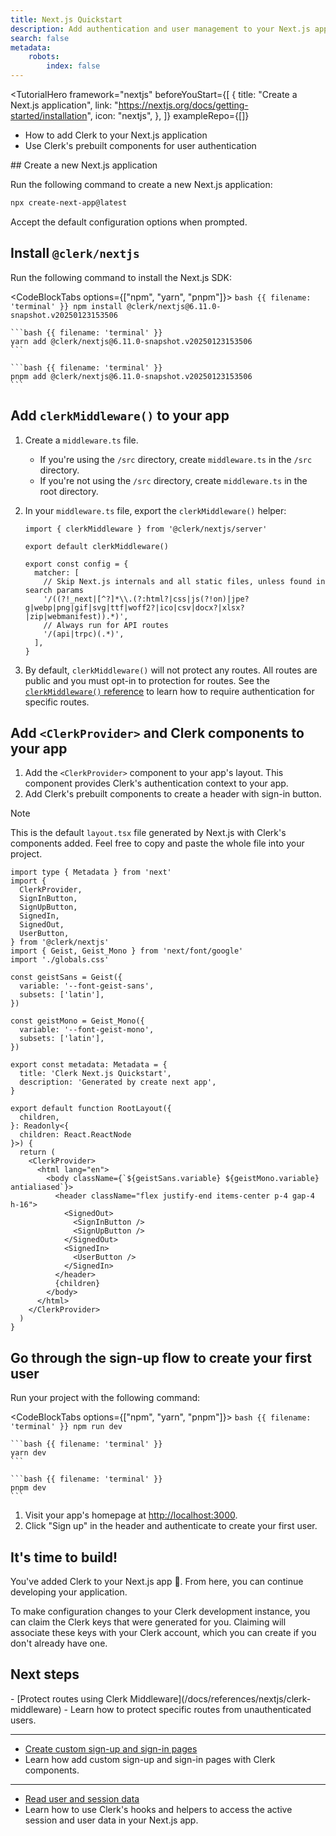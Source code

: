 ```yaml
---
title: Next.js Quickstart
description: Add authentication and user management to your Next.js app.
search: false
metadata:
    robots:
        index: false
---
```


<TutorialHero
  framework="nextjs"
  beforeYouStart={[
{
title: "Create a Next.js application",
link: "https://nextjs.org/docs/getting-started/installation",
icon: "nextjs",
},
]}
  exampleRepo={[]}
>
  - How to add Clerk to your Next.js application
  - Use Clerk's prebuilt components for user authentication
</TutorialHero>

<Steps>
  ## Create a new Next.js application

  Run the following command to create a new Next.js application:

  ```bash {{ filename: 'terminal' }}
  npx create-next-app@latest
  ```

  Accept the default configuration options when prompted.

  ## Install `@clerk/nextjs`

  Run the following command to install the Next.js SDK:

  <CodeBlockTabs options={["npm", "yarn", "pnpm"]}>
    ```bash {{ filename: 'terminal' }}
    npm install @clerk/nextjs@6.11.0-snapshot.v20250123153506
    ```

    ```bash {{ filename: 'terminal' }}
    yarn add @clerk/nextjs@6.11.0-snapshot.v20250123153506
    ```

    ```bash {{ filename: 'terminal' }}
    pnpm add @clerk/nextjs@6.11.0-snapshot.v20250123153506
    ```
  </CodeBlockTabs>

  ## Add `clerkMiddleware()` to your app

  1. Create a `middleware.ts` file.
     - If you're using the `/src` directory, create `middleware.ts` in the `/src` directory.
     - If you're not using the `/src` directory, create `middleware.ts` in the root directory.
  1. In your `middleware.ts` file, export the `clerkMiddleware()` helper:

     ```tsx {{ filename: 'middleware.ts' }}
     import { clerkMiddleware } from '@clerk/nextjs/server'

     export default clerkMiddleware()

     export const config = {
       matcher: [
         // Skip Next.js internals and all static files, unless found in search params
         '/((?!_next|[^?]*\\.(?:html?|css|js(?!on)|jpe?g|webp|png|gif|svg|ttf|woff2?|ico|csv|docx?|xlsx?|zip|webmanifest)).*)',
         // Always run for API routes
         '/(api|trpc)(.*)',
       ],
     }
     ```
  1. By default, `clerkMiddleware()` will not protect any routes. All routes are public and you must opt-in to protection for routes. See the [`clerkMiddleware()` reference](/docs/references/nextjs/clerk-middleware) to learn how to require authentication for specific routes.

  ## Add `<ClerkProvider>` and Clerk components to your app

  1. Add the `<ClerkProvider>` component to your app's layout. This component provides Clerk's authentication context to your app.
  1. Add Clerk's prebuilt components to create a header with sign-in button.

  > [!NOTE]
  > This is the default `layout.tsx` file generated by Next.js with Clerk's components added. Feel free to copy and paste the whole file into your project.

  ```tsx {{ filename: 'app/layout.tsx', mark: [[2, 9], 34, [37, 45], 49] }}
  import type { Metadata } from 'next'
  import {
    ClerkProvider,
    SignInButton,
    SignUpButton,
    SignedIn,
    SignedOut,
    UserButton,
  } from '@clerk/nextjs'
  import { Geist, Geist_Mono } from 'next/font/google'
  import './globals.css'

  const geistSans = Geist({
    variable: '--font-geist-sans',
    subsets: ['latin'],
  })

  const geistMono = Geist_Mono({
    variable: '--font-geist-mono',
    subsets: ['latin'],
  })

  export const metadata: Metadata = {
    title: 'Clerk Next.js Quickstart',
    description: 'Generated by create next app',
  }

  export default function RootLayout({
    children,
  }: Readonly<{
    children: React.ReactNode
  }>) {
    return (
      <ClerkProvider>
        <html lang="en">
          <body className={`${geistSans.variable} ${geistMono.variable} antialiased`}>
            <header className="flex justify-end items-center p-4 gap-4 h-16">
              <SignedOut>
                <SignInButton />
                <SignUpButton />
              </SignedOut>
              <SignedIn>
                <UserButton />
              </SignedIn>
            </header>
            {children}
          </body>
        </html>
      </ClerkProvider>
    )
  }
  ```

  ## Go through the sign-up flow to create your first user

  Run your project with the following command:

  <CodeBlockTabs options={["npm", "yarn", "pnpm"]}>
    ```bash {{ filename: 'terminal' }}
    npm run dev
    ```

    ```bash {{ filename: 'terminal' }}
    yarn dev
    ```

    ```bash {{ filename: 'terminal' }}
    pnpm dev
    ```
  </CodeBlockTabs>

  1. Visit your app's homepage at [http://localhost:3000](http://localhost:3000).
  1. Click "Sign up" in the header and authenticate to create your first user.

  ## It's time to build!

  You've added Clerk to your Next.js app 🎉. From here, you can continue developing your application.

  To make configuration changes to your Clerk development instance, you can claim the Clerk keys that were generated for you. Claiming will associate these keys with your Clerk account, which you can create if you don't already have one.
</Steps>

## Next steps

<Cards>
  - [Protect routes using Clerk Middleware](/docs/references/nextjs/clerk-middleware)
  - Learn how to protect specific routes from unauthenticated users.

  ---

  - [Create custom sign-up and sign-in pages](/docs/references/nextjs/custom-signup-signin-pages)
  - Learn how add custom sign-up and sign-in pages with Clerk components.

  ---

  - [Read user and session data](/docs/references/nextjs/read-session-data)
  - Learn how to use Clerk's hooks and helpers to access the active session and user data in your Next.js app.
</Cards>
